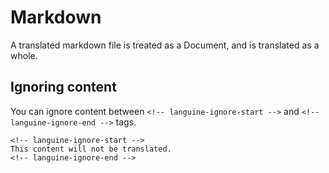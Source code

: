 # Markdown

A translated markdown file is treated as a Document, and is translated as a whole.

## Ignoring content

You can ignore content between `<!-- languine-ignore-start -->` and `<!-- languine-ignore-end -->` tags.

```mdx
<!-- languine-ignore-start -->
This content will not be translated.
<!-- languine-ignore-end -->
``` 